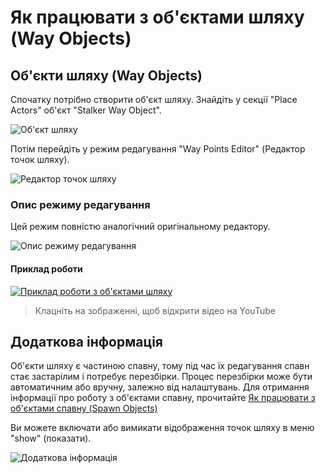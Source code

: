 # Як працювати з об'єктами шляху (Way Objects)

## Об'єкти шляху (Way Objects)
Спочатку потрібно створити об'єкт шляху. Знайдіть у секції "Place Actors" об'єкт "Stalker Way Object".

![Об'єкт шляху](./way-objects.ru/img/way-object.png)

Потім перейдіть у режим редагування "Way Points Editor" (Редактор точок шляху).

![Редактор точок шляху](./way-objects.ru/img/way-points-editor.png)

### Опис режиму редагування
Цей режим повністю аналогічний оригінальному редактору.

![Опис режиму редагування](./way-objects.ru/img/description-edition-mode.png)

#### Приклад роботи

[![Приклад роботи з об'єктами шляху](https://img.youtube.com/vi/uCJ2ObdGlq4/maxresdefault.jpg)](http://www.youtube.com/watch?v=uCJ2ObdGlq4 "Приклад роботи з об'єктами шляху")
> Клацніть на зображенні, щоб відкрити відео на YouTube

## Додаткова інформація

Об'єкти шляху є частиною спавну, тому під час їх редагування спавн стає застарілим і потребує перезбірки.
Процес перезбірки може бути автоматичним або вручну, залежно від налаштувань.
Для отримання інформації про роботу з об'єктами спавну, прочитайте [Як працювати з об'єктами спавну (Spawn Objects)](./spawn-objects)

Ви можете включати або вимикати відображення точок шляху в меню "show" (показати).

![Додаткова інформація](./way-objects.ru/img/additional-information.png)
